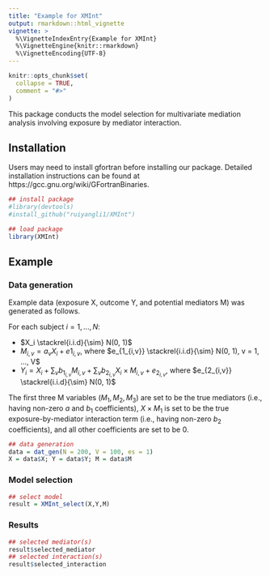 ```yaml
---
title: "Example for XMInt"
output: rmarkdown::html_vignette
vignette: >
  %\VignetteIndexEntry{Example for XMInt}
  %\VignetteEngine{knitr::rmarkdown}
  %\VignetteEncoding{UTF-8}
---
```


```r
knitr::opts_chunk$set(
  collapse = TRUE,
  comment = "#>"
)
```

This package conducts the model selection for multivariate mediation analysis involving exposure by mediator interaction.

## Installation

Users may need to install gfortran before installing our package. Detailed installation instructions can be found at https://gcc.gnu.org/wiki/GFortranBinaries.

```r
## install package
#library(devtools)
#install_github("ruiyangli1/XMInt")

## load package
library(XMInt)
```

## Example 

### Data generation

Example data (exposure X, outcome Y, and potential mediators M) was generated as follows. 

For each subject $i = 1, ..., N$:

* $X_i \stackrel{i.i.d}{\sim} N(0, 1)$
* $M_{i,v} = a_v X_i + e{1_{i,v}}$, where $e_{1_{i,v}} \stackrel{i.i.d}{\sim} N(0, 1), v = 1, ..., V$
* $Y_i = X_i + \sum_v b_{1_{i,v}} M_{i,v} + \sum_v b_{2_{i,v}} X_i \times M_{i,v} + e_{2_{i,v}}$, where $e_{2_{i,v}} \stackrel{i.i.d}{\sim} N(0, 1)$

The first three M variables ($M_1,M_2,M_3$) are set to be the true mediators (i.e., having non-zero $a$ and $b_1$ coefficients), $X \times M_1$ is set to be the true exposure-by-mediator interaction term (i.e., having non-zero $b_2$ coefficients), and all other coefficients are set to be 0.

```r
## data generation
data = dat_gen(N = 200, V = 100, es = 1)
X = data$X; Y = data$Y; M = data$M
```

### Model selection
```r
## select model
result = XMInt_select(X,Y,M)
```

### Results
```r
## selected mediator(s)
result$selected_mediator
## selected interaction(s)
result$selected_interaction 
```

